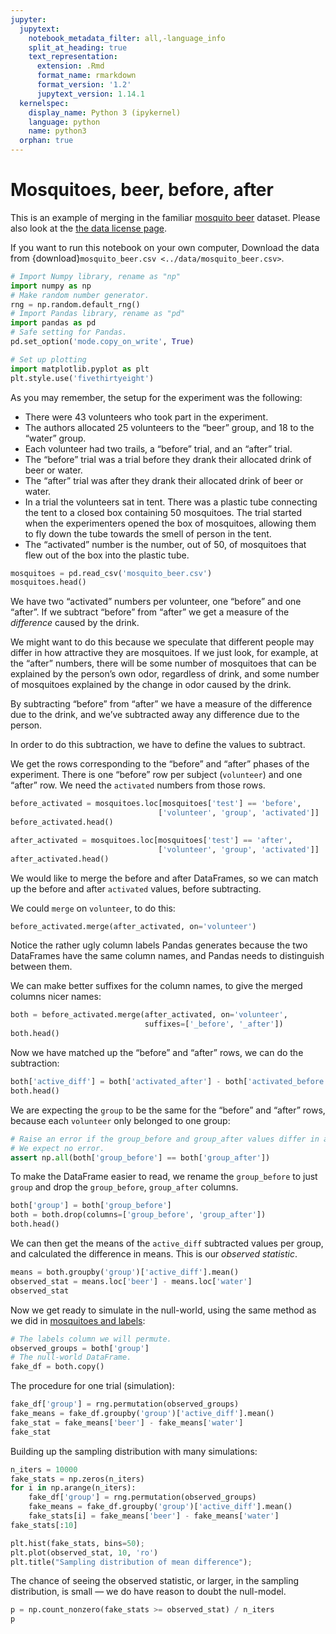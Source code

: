 ```yaml
---
jupyter:
  jupytext:
    notebook_metadata_filter: all,-language_info
    split_at_heading: true
    text_representation:
      extension: .Rmd
      format_name: rmarkdown
      format_version: '1.2'
      jupytext_version: 1.14.1
  kernelspec:
    display_name: Python 3 (ipykernel)
    language: python
    name: python3
  orphan: true
---
```


# Mosquitoes, beer, before, after

This is an example of merging in the familiar [mosquito
beer](https://github.com/matthew-brett/datasets/tree/master/mosquito_beer)
dataset.  Please also look at the [the data license page](../data/LICENSE).

If you want to run this notebook on your own computer, Download the data from
{download}`mosquito_beer.csv <../data/mosquito_beer.csv>`.

```python
# Import Numpy library, rename as "np"
import numpy as np
# Make random number generator.
rng = np.random.default_rng()
# Import Pandas library, rename as "pd"
import pandas as pd
# Safe setting for Pandas.
pd.set_option('mode.copy_on_write', True)

# Set up plotting
import matplotlib.pyplot as plt
plt.style.use('fivethirtyeight')
```

As you may remember, the setup for the experiment was the following:

* There were 43 volunteers who took part in the experiment.
* The authors allocated 25 volunteers to the "beer" group, and 18
  to the "water" group.
* Each volunteer had two trails, a "before" trial, and an "after"
  trial.
* The "before" trial was a trial before they drank their
  allocated drink of beer or water.
* The "after" trial was after they drank their allocated drink of
  beer or water.
* In a trial the volunteers sat in tent.  There was a plastic
  tube connecting the tent to a closed box containing 50
  mosquitoes.  The trial started when the experimenters opened
  the box of mosquitoes, allowing them to fly down the tube
  towards the smell of person in the tent.
* The "activated" number is the number, out of 50, of mosquitoes
  that flew out of the box into the plastic tube.

```python
mosquitoes = pd.read_csv('mosquito_beer.csv')
mosquitoes.head()
```

We have two "activated" numbers per volunteer, one "before" and
one "after".   If we subtract "before" from "after" we get a
measure of the *difference* caused by the drink.

We might want to do this because we speculate that different
people may differ in how attractive they are mosquitoes.  If we
just look, for example, at the "after" numbers, there will be
some number of mosquitoes that can be explained by the person's
own odor, regardless of drink, and some number of mosquitoes explained by the change in odor caused by the drink.

By subtracting "before" from "after" we have a measure of the difference due to
the drink, and we've subtracted away any difference due to the person.

In order to do this subtraction, we have to define the values to subtract.

We get the rows corresponding to the "before" and "after" phases of the
experiment.  There is one "before" row per subject (`volunteer`) and one
"after" row.  We need the `activated` numbers from those rows.

```python
before_activated = mosquitoes.loc[mosquitoes['test'] == 'before',
                                 ['volunteer', 'group', 'activated']]
before_activated.head()
```

```python
after_activated = mosquitoes.loc[mosquitoes['test'] == 'after',
                                 ['volunteer', 'group', 'activated']]
after_activated.head()
```

We would like to merge the before and after DataFrames, so we can match up the before and after `activated` values, before subtracting.

We could `merge` on `volunteer`, to do this:

```python
before_activated.merge(after_activated, on='volunteer')
```

Notice the rather ugly column labels Pandas generates because the two
DataFrames have the same column names, and Pandas needs to distinguish between
them.

We can make better suffixes for the column names, to give the merged columns
nicer names:

```python
both = before_activated.merge(after_activated, on='volunteer',
                              suffixes=['_before', '_after'])
both.head()
```

Now we have matched up the "before" and "after" rows, we can do the
subtraction:

```python
both['active_diff'] = both['activated_after'] - both['activated_before']
both.head()
```

We are expecting the `group` to be the same for the "before" and "after" rows, because each `volunteer` only belonged to one group:

```python
# Raise an error if the group_before and group_after values differ in any row.
# We expect no error.
assert np.all(both['group_before'] == both['group_after'])
```

To make the DataFrame easier to read, we rename the `group_before` to just
`group` and drop the `group_before`, `group_after` columns.

```python
both['group'] = both['group_before']
both = both.drop(columns=['group_before', 'group_after'])
both.head()
```

We can then get the means of the `active_diff` subtracted values per group, and calculated the difference in means.  This is our *observed statistic*.

```python
means = both.groupby('group')['active_diff'].mean()
observed_stat = means.loc['beer'] - means.loc['water']
observed_stat
```

Now we get ready to simulate in the null-world, using the same method as we did
in [mosquitoes and labels](mosquito_labels.Rmd):


```python
# The labels column we will permute.
observed_groups = both['group']
# The null-world DataFrame.
fake_df = both.copy()
```

The procedure for one trial (simulation):

```python
fake_df['group'] = rng.permutation(observed_groups)
fake_means = fake_df.groupby('group')['active_diff'].mean()
fake_stat = fake_means['beer'] - fake_means['water']
fake_stat
```

Building up the sampling distribution with many simulations:

```python
n_iters = 10000
fake_stats = np.zeros(n_iters)
for i in np.arange(n_iters):
    fake_df['group'] = rng.permutation(observed_groups)
    fake_means = fake_df.groupby('group')['active_diff'].mean()
    fake_stats[i] = fake_means['beer'] - fake_means['water']
fake_stats[:10]
```

```python
plt.hist(fake_stats, bins=50);
plt.plot(observed_stat, 10, 'ro')
plt.title("Sampling distribution of mean difference");
```

The chance of seeing the observed statistic, or larger, in the sampling
distribution, is small — we do have reason to doubt the null-model.

```python
p = np.count_nonzero(fake_stats >= observed_stat) / n_iters
p
```
